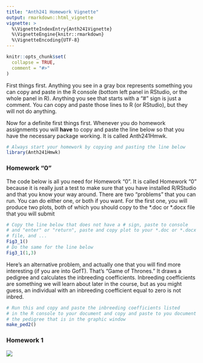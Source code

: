 ---
title: "Anth241 Homework Vignette"
output: rmarkdown::html_vignette
vignette: >
  %\VignetteIndexEntry{Anth241Vignette}
  %\VignetteEngine{knitr::rmarkdown}
  %\VignetteEncoding{UTF-8}
---

```{r, include = FALSE}
knitr::opts_chunk$set(
  collapse = TRUE,
  comment = "#>"
)
```
First things first.  Anything you see in a gray box represents something
you can copy and paste in the R console (bottom left panel in RStudio,
or the whole panel in R). Anything you see that starts with a "#"
sign is just a comment.  You can copy and paste those lines to R
(or RStudio), but they will not do anything.

Now for a definite first things first.  Whenever you do homework
assignments you will **have** to copy and paste the line below so that
you have the necessary package working.  It is called Anth241Hmwk.

```{r eval=F}
# Always start your homework by copying and pasting the line below
library(Anth241Hmwk)
```

### Homework "0"
The code below is all you need for Homework "0".  It is called Homework
"0" because it is really just a test to make sure that you have
installed R/RStudio and that you know your way around.
There are two "problems" that you can run.  You can do either
one, or both if you want.  For the first one, you will produce
two plots, both of which you should copy to the \*.doc or \*.docx
file that you will submit
```{r, eval=FALSE}
# Copy the line below that does not have a # sign, paste to console 
# and "enter" or "return", paste and copy plot to your *.doc or *.docx
# file, and ...
Fig3_1()
# Do the same for the line below
Fig3_1(1,3)
```

Here's an alternative problem, and actually one that you will find
more interesting (if you are into GofT).  That's "Game of Thrones."
It draws a pedigree and calculates the inbreeding coefficients.
Inbreeding coefficients are something we will learn about later
in the course, but as you might guess, an individual with an
inbreeding coefficient equal to zero is not inbred.

```{r eval=FALSE}
# Run this and copy and paste the inbreeding coefficients listed
# in the R console to your document and copy and paste to you document
# the pedigree that is in the graphic window
make_ped2()
```

### Homework 1

![](images/Rabbit1.png)

